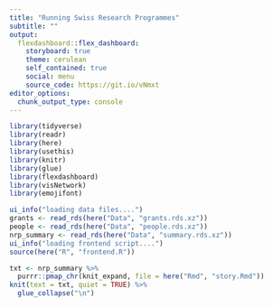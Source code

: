```yaml
---
title: "Running Swiss Research Programmes"
subtitle: ""
output: 
  flexdashboard::flex_dashboard:
    storyboard: true
    theme: cerulean
    self_contained: true
    social: menu
    source_code: https://git.io/vNmxt
editor_options: 
  chunk_output_type: console
---
```


```r
library(tidyverse)
library(readr)
library(here)
library(usethis)
library(knitr)
library(glue)
library(flexdashboard)
library(visNetwork)
library(emojifont)

ui_info("loading data files....")
grants <- read_rds(here("Data", "grants.rds.xz"))
people <- read_rds(here("Data", "people.rds.xz"))
nrp_summary <- read_rds(here("Data", "summary.rds.xz"))
ui_info("loading frontend script....")
source(here("R", "frontend.R"))
```

```r
txt <- nrp_summary %>% 
  purrr::pmap_chr(knit_expand, file = here("Rmd", "story.Rmd"))
knit(text = txt, quiet = TRUE) %>% 
  glue_collapse("\n")
```
